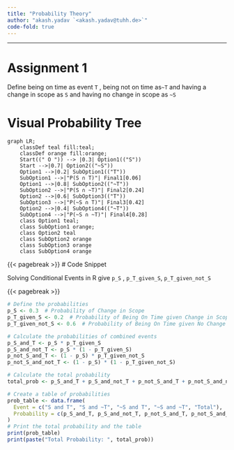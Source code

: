 ```yaml
---
title: "Probability Theory"
author: "akash.yadav `<akash.yadav@tuhh.de>`"
code-fold: true
---
```


------------------------------------------------------------------------

# Assignment 1

::: {.callout-important title="Problem"}
Define being on time as event `T` , being not on time as`~T` and having a change in scope as `S` and having no change in scope as `~S`
:::

# Visual Probability Tree

```mermaid
graph LR;
    classDef teal fill:teal;
    classDef orange fill:orange;
    Start((" O ")) --> |0.3| Option1(("S"))
    Start -->|0.7| Option2(("~S"))
    Option1 -->|0.2| SubOption1(("T"))
    SubOption1 -->|"P(S ∩ T)"| Final1[0.06]
    Option1 -->|0.8| SubOption2(("~T"))
    SubOption2 -->|"P(S ∩ ~T)"| Final2[0.24]
    Option2 -->|0.6| SubOption3(("T"))
    SubOption3 -->|"P(~S ∩ T)"| Final3[0.42]
    Option2 -->|0.4| SubOption4(("~T"))
    SubOption4 -->|"P(~S ∩ ~T)"| Final4[0.28]
    class Option1 teal;
    class SubOption1 orange;
    class Option2 teal
    class SubOption2 orange
    class SubOption3 orange
    class SubOption4 orange
```

{{< pagebreak >}}
# Code Snippet

::: {.callout-tip title="code in R "}
Solving Conditional Events in R give `p_S` , `p_T_given_S`, `p_T_given_not_S`
:::

{{< pagebreak >}}

```r
# Define the probabilities
p_S <- 0.3  # Probability of Change in Scope
p_T_given_S <- 0.2  # Probability of Being On Time given Change in Scope
p_T_given_not_S <- 0.6  # Probability of Being On Time given No Change in Scope

# Calculate the probabilities of combined events
p_S_and_T <- p_S * p_T_given_S
p_S_and_not_T <- p_S * (1 - p_T_given_S)
p_not_S_and_T <- (1 - p_S) * p_T_given_not_S
p_not_S_and_not_T <- (1 - p_S) * (1 - p_T_given_not_S)

# Calculate the total probability
total_prob <- p_S_and_T + p_S_and_not_T + p_not_S_and_T + p_not_S_and_not_T

# Create a table of probabilities
prob_table <- data.frame(
  Event = c("S and T", "S and ~T", "~S and T", "~S and ~T", "Total"),
  Probability = c(p_S_and_T, p_S_and_not_T, p_not_S_and_T, p_not_S_and_not_T, total_prob)
)
# Print the total probability and the table
print(prob_table)
print(paste("Total Probability: ", total_prob))
```